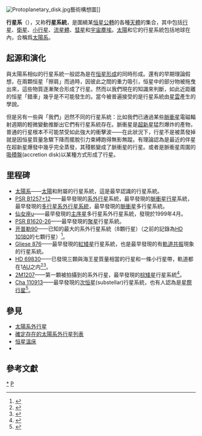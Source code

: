 {{不是|星系}}
{{Expand language|1=en|time=2020-10-02T04:17:18+00:00}}
{{noteTA
|G1=天文学
}}

[[File:Protoplanetary_disk.jpg|right]]藝術構想圖]]

'''行星系'''（{{lang-en|Planetary system}}），又称'''行星系統'''，是圍繞某[[恒星|恒星]][[公轉|公轉]]的各種[[天體|天體]]的集合，其中包括[[行星|行星]]、[[天然衛星|衛星]]、[[小行星|小行星]]、[[流星體|流星體]]、[[彗星|彗星]]和[[宇宙塵埃|宇宙塵埃]]。[[太陽|太陽]]和它的行星系統包括地球在內，合稱爲[[太陽系|太陽系]]。

== 起源和演化 ==
與太陽系相似的行星系統一般認為是在[[恒星形成|恒星形成]]的同時形成。還有的早期理論假想，在兩顆恒星「擦肩」而過時，因彼此之間的重力吸引，恒星中的部分物被拖曳出來，這些物質逐漸聚合形成了行星。然而以我們現在的知識來判斷，如此近距離的恒星「錯車」幾乎是不可能發生的。當今被普遍接受的是行星系統由[[星雲|星雲]]產生的學說。

但是另有一些與「我們」迥然不同的行星系統：比如我們已通過某些[[脈衝星|脈衝星]]電磁輻射週期的輕微變動推斷出它們有行星系統存在。脈衝星是[[超新星|超新星]]猛烈爆炸的產物，普通的行星根本不可能禁受如此強大的衝擊波——在此狀況下，行星不是被蒸發掉就是因恒星質量急驟下降而擺脫引力束縛跑得無影無蹤。有理論認為是最近的伴星在超新星爆發中幾乎完全蒸發，其殘骸變成了脈衝星的行星。或者是脈衝星周圍的[[吸積盤|吸積盤]](accretion disk)以某種方式形成了行星。

== 里程碑 ==
* [[太陽系|太陽系]]——[[太陽|太陽]]和附屬的行星系統，這是最早認識的行星系統。
* [[PSR_B1257+12|PSR B1257+12]]——最早發現的[[系外行星|系外行星]]系統，最早發現的[[脈衝星|脈衝星]][[脈衝星行星|行星]]系統，最早發現的[[多行星系外行星系統|多行星系外行星系統]]，最早發現的[[脈衝星|脈衝星]]多行星系統。
* [[仙女座υ|仙女座υ]]——最早發現的[[主序星|主序星]]多行星系外行星系統，發現於1999年4月。
* [[PSR_B1620-26|PSR B1620-26]]——最早發現的[[聚星|聚星]]行星系統。
* [[开普勒90|开普勒90]]——已知的最大的系外行星系統（8顆行星）（之前的記錄為[[HD_10180|HD 10180]]的七顆行星）<ref>{{cite news | title=Found: Solar System Like Our Own | author=Wired News | url=http://www.wired.com/news/technology/0,1282,53188,00.html | date=2002-06-13 | accessdate=2007-01-02 | archive-date=2008-08-21 | archive-url=https://web.archive.org/web/20080821180814/http://www.wired.com/news/technology/0,1282,53188,00.html | dead-url=no }}</ref>。
* [[Gliese_876|Gliese 876]]——最早發現的[[紅矮星|紅矮星]]行星系統，也是最早發現的有[[軌道共振|軌道共振]]現象的行星系統。
* [[HD_69830|HD 69830]]——已發現三顆與海王星質量相當的行星和一條小行星帶，軌道都在1[[天文单位|AU]]之内<ref>{{cite news | title=NASA's Spitzer Telescope Sees Signs of Alien Asteroid Belt | author=Whitney Clavin | url=http://www.spitzer.caltech.edu/Media/releases/ssc2005-10/release.shtml | date=2005-04-20 | accessdate=2007-01-02 | archive-date=2008-05-11 | archive-url=https://web.archive.org/web/20080511161456/http://www.spitzer.caltech.edu/Media/releases/ssc2005-10/release.shtml | dead-url=no }}</ref><ref>{{cite paper | title=Trio of Neptunes and their Belt | author=Christophe Lovis | coauthors=Michel Mayor | url=http://www.eso.org/outreach/press-rel/pr-2006/pr-18-06.html | date=2006-05-18 | journal= | access-date=2007-01-02 | archive-url=https://web.archive.org/web/20080828055140/http://eso.org/outreach/press-rel/pr-2006/pr-18-06.html | archive-date=2008-08-28 | dead-url=yes }}</ref>。
* [[2M1207|2M1207]]——第一顆被拍攝到的系外行星，最早發現的[[棕矮星|棕矮星]]行星系統<ref>{{cite news | title=Likely First Photo of Planet Beyond the Solar System | author=Robert Roy Britt | url=http://www.space.com/scienceastronomy/planet_photo_040910.html | date=2004-09-10 | accessdate=2007-01-02 | archive-date=2012-07-04 | archive-url=https://www.webcitation.org/68uUtwCRE?url=http://www.space.com/scienceastronomy/planet_photo_040910.html | dead-url=no }}</ref>。
* [[堰蜒座110913-773444|Cha 110913]]——最早發現的[[次恒星|次恒星]](substellar)行星系統，也有人認為是[[星際行星|星際行星]]<ref>{{cite news | title=Planet-sized Brown Dwarf May Yield Miniature Solar System | url=http://www.spitzer.caltech.edu/Media/releases/ssc2005-10/release.shtml | date=2005-11-29 | accessdate=2007-01-02 | archive-date=2008-05-11 | archive-url=https://web.archive.org/web/20080511161456/http://www.spitzer.caltech.edu/Media/releases/ssc2005-10/release.shtml | dead-url=no }}</ref>。

== 參見 ==
* [[太陽系外行星|太陽系外行星]]
* [[確定存在的太陽系外行星列表|確定存在的太陽系外行星列表]]
* [[恒星溫床|恒星溫床]]
* {{link-en|临近行星系列表|List of multiplanetary systems}}

== 參考文獻 ==
{{reflist}}

{{系外行星}}
{{恒星}}

{{Authority control}}

[[Category:行星系|*]]
[[Category:行星|P]]